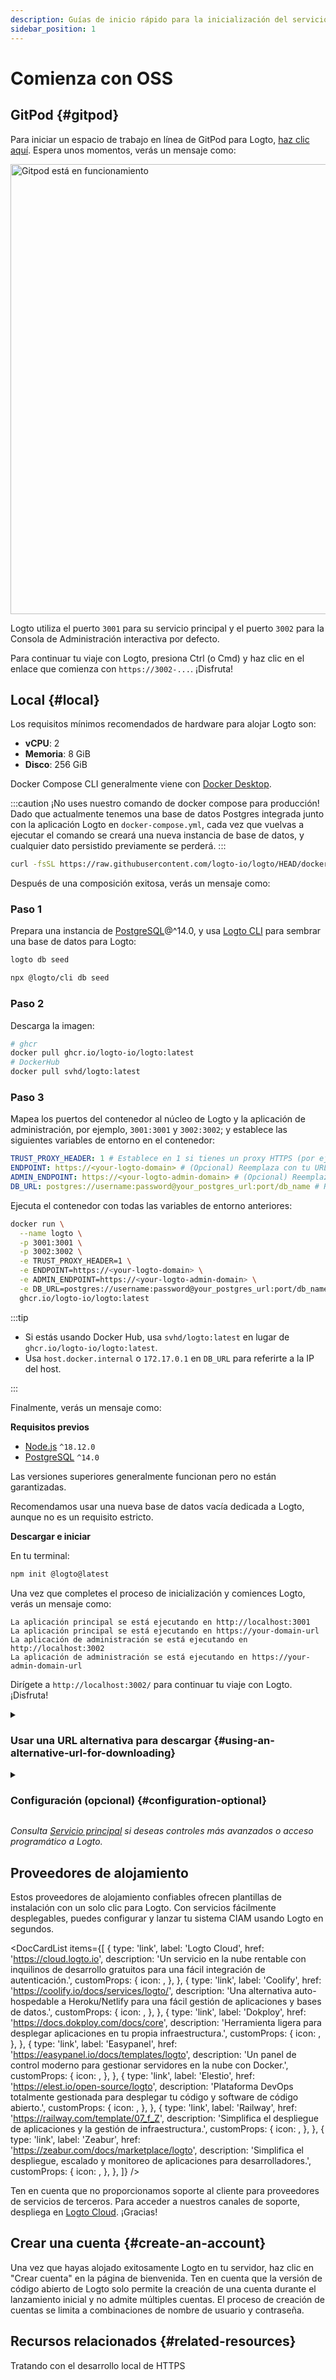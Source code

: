 ```yaml
---
description: Guías de inicio rápido para la inicialización del servicio de código abierto (OSS) de Logto.
sidebar_position: 1
---
```




# Comienza con OSS

## GitPod \{#gitpod}

Para iniciar un espacio de trabajo en línea de GitPod para Logto, <a href="https://gitpod.io/#https://github.com/logto-io/demo" target="_blank" rel="noopener">haz clic aquí</a>. Espera unos momentos, verás un mensaje como:

<p>
  <img
    src={gitpodRunning}
    alt="Gitpod está en funcionamiento"
    width="720px"
    style={{ borderRadius: '4px' }}
  />
</p>

Logto utiliza el puerto `3001` para su servicio principal y el puerto `3002` para la Consola de Administración interactiva por defecto.

Para continuar tu viaje con Logto, presiona Ctrl (o Cmd) y haz clic en el enlace que comienza con `https://3002-...`. ¡Disfruta!

## Local \{#local}

Los requisitos mínimos recomendados de hardware para alojar Logto son:

- **vCPU**: 2
- **Memoria**: 8 GiB
- **Disco**: 256 GiB

<Tabs>

<TabItem value="docker-compose" label="Docker Compose">

Docker Compose CLI generalmente viene con [Docker Desktop](https://www.docker.com/products/docker-desktop).

:::caution
¡No uses nuestro comando de docker compose para producción! Dado que actualmente tenemos una base de datos Postgres integrada junto con la aplicación Logto en `docker-compose.yml`, cada vez que vuelvas a ejecutar el comando se creará una nueva instancia de base de datos, y cualquier dato persistido previamente se perderá.
:::

```bash
curl -fsSL https://raw.githubusercontent.com/logto-io/logto/HEAD/docker-compose.yml | docker compose -p logto -f - up
```

Después de una composición exitosa, verás un mensaje como:

</TabItem>

<TabItem value="docker" label="Docker">

<h3>Paso 1</h3>

Prepara una instancia de [PostgreSQL](https://www.postgresql.org/)@^14.0, y usa [Logto CLI](/logto-oss/using-cli) para sembrar una base de datos para Logto:

<Tabs groupId="cmd">

  <TabItem value="cli" label="CLI">

```bash
logto db seed
```

  </TabItem>
  <TabItem value="npx" label="npx">

```bash
npx @logto/cli db seed
```

  </TabItem>

</Tabs>

<h3>Paso 2</h3>

Descarga la imagen:

```bash
# ghcr
docker pull ghcr.io/logto-io/logto:latest
# DockerHub
docker pull svhd/logto:latest
```

<h3>Paso 3</h3>

Mapea los puertos del contenedor al núcleo de Logto y la aplicación de administración, por ejemplo, `3001:3001` y `3002:3002`; y establece las siguientes variables de entorno en el contenedor:

```yml
TRUST_PROXY_HEADER: 1 # Establece en 1 si tienes un proxy HTTPS (por ejemplo, Nginx) frente a Logto
ENDPOINT: https://<your-logto-domain> # (Opcional) Reemplaza con tu URL de endpoint de Logto si estás usando un dominio personalizado
ADMIN_ENDPOINT: https://<your-logto-admin-domain> # (Opcional) Reemplaza con tu URL de administración de Logto si estás usando un dominio personalizado
DB_URL: postgres://username:password@your_postgres_url:port/db_name # Reemplaza con tu DSN de Postgres
```

Ejecuta el contenedor con todas las variables de entorno anteriores:

```bash
docker run \
  --name logto \
  -p 3001:3001 \
  -p 3002:3002 \
  -e TRUST_PROXY_HEADER=1 \
  -e ENDPOINT=https://<your-logto-domain> \
  -e ADMIN_ENDPOINT=https://<your-logto-admin-domain> \
  -e DB_URL=postgres://username:password@your_postgres_url:port/db_name \
  ghcr.io/logto-io/logto:latest
```

:::tip

- Si estás usando Docker Hub, usa `svhd/logto:latest` en lugar de `ghcr.io/logto-io/logto:latest`.
- Usa `host.docker.internal` o `172.17.0.1` en `DB_URL` para referirte a la IP del host.

:::

Finalmente, verás un mensaje como:

</TabItem>

<TabItem value="npm" label="npm-init">

**Requisitos previos**

- [Node.js](https://nodejs.org/) `^18.12.0`
- [PostgreSQL](https://postgresql.org/) `^14.0`

Las versiones superiores generalmente funcionan pero no están garantizadas.

Recomendamos usar una nueva base de datos vacía dedicada a Logto, aunque no es un requisito estricto.

**Descargar e iniciar**

En tu terminal:

```bash
npm init @logto@latest
```

Una vez que completes el proceso de inicialización y comiences Logto, verás un mensaje como:

</TabItem>

</Tabs>

```text
La aplicación principal se está ejecutando en http://localhost:3001
La aplicación principal se está ejecutando en https://your-domain-url
La aplicación de administración se está ejecutando en http://localhost:3002
La aplicación de administración se está ejecutando en https://your-admin-domain-url
```

Dirígete a `http://localhost:3002/` para continuar tu viaje con Logto. ¡Disfruta!

<details>

<summary>

### Usar una URL alternativa para descargar \{#using-an-alternative-url-for-downloading}

</summary>

Si deseas especificar una URL para el archivo zip de Logto, usa la opción `--download-url`. Por ejemplo:

```
npm init @logto@latest -- --download-url=https://github.com/logto-io/logto/releases/download/v1.2.2/logto.tar.gz
```

Ten en cuenta que se necesita el `--` extra para que NPM pase los argumentos.

</details>

<details>

<summary>

### Configuración (opcional) \{#configuration-optional}

</summary>

Logto utiliza variables de entorno para la configuración, junto con soporte para archivos `.env`. Consulta [Configuración](/concepts/core-service/configuration) para un uso detallado y la lista completa de variables.

</details>

_Consulta [Servicio principal](/concepts/core-service) si deseas controles más avanzados o acceso programático a Logto._

## Proveedores de alojamiento

Estos proveedores de alojamiento confiables ofrecen plantillas de instalación con un solo clic para Logto. Con servicios fácilmente desplegables, puedes configurar y lanzar tu sistema CIAM usando Logto en segundos.

<DocCardList
  items={[
    {
      type: 'link',
      label: 'Logto Cloud',
      href: 'https://cloud.logto.io',
      description:
        'Un servicio en la nube rentable con inquilinos de desarrollo gratuitos para una fácil integración de autenticación.',
      customProps: {
        icon: <LogtoIcon />,
      },
    },
    {
      type: 'link',
      label: 'Coolify',
      href: 'https://coolify.io/docs/services/logto/',
      description:
        'Una alternativa auto-hospedable a Heroku/Netlify para una fácil gestión de aplicaciones y bases de datos.',
      customProps: {
        icon: <CoolifyIcon />,
      },
    },
    {
      type: 'link',
      label: 'Dokploy',
      href: 'https://docs.dokploy.com/docs/core',
      description: 'Herramienta ligera para desplegar aplicaciones en tu propia infraestructura.',
      customProps: {
        icon: <DokployIcon />,
      },
    },
    {
      type: 'link',
      label: 'Easypanel',
      href: 'https://easypanel.io/docs/templates/logto',
      description: 'Un panel de control moderno para gestionar servidores en la nube con Docker.',
      customProps: {
        icon: <EasypanelIcon />,
      },
    },
    {
      type: 'link',
      label: 'Elestio',
      href: 'https://elest.io/open-source/logto',
      description:
        'Plataforma DevOps totalmente gestionada para desplegar tu código y software de código abierto.',
      customProps: {
        icon: <ElestioIcon />,
      },
    },
    {
      type: 'link',
      label: 'Railway',
      href: 'https://railway.com/template/07_f_Z',
      description: 'Simplifica el despliegue de aplicaciones y la gestión de infraestructura.',
      customProps: {
        icon: <RailwayIcon />,
      },
    },
    {
      type: 'link',
      label: 'Zeabur',
      href: 'https://zeabur.com/docs/marketplace/logto',
      description:
        'Simplifica el despliegue, escalado y monitoreo de aplicaciones para desarrolladores.',
      customProps: {
        icon: <ZeaburIcon />,
      },
    },
  ]}
/>

Ten en cuenta que no proporcionamos soporte al cliente para proveedores de servicios de terceros. Para acceder a nuestros canales de soporte, despliega en [Logto Cloud](https://cloud.logto.io). ¡Gracias!

## Crear una cuenta \{#create-an-account}

Una vez que hayas alojado exitosamente Logto en tu servidor, haz clic en "Crear cuenta" en la página de bienvenida. Ten en cuenta que la versión de código abierto de Logto solo permite la creación de una cuenta durante el lanzamiento inicial y no admite múltiples cuentas. El proceso de creación de cuentas se limita a combinaciones de nombre de usuario y contraseña.

## Recursos relacionados \{#related-resources}

<Url href="https://blog.logto.io/local-https">Tratando con el desarrollo local de HTTPS</Url>
